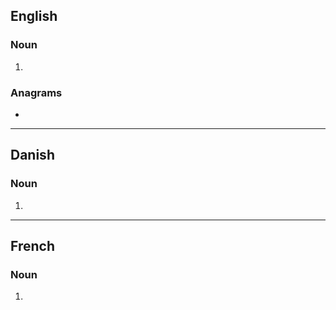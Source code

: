 ==English==

===Noun===
{{head|en|noun form}}

# {{plural of|en|ager}}

===Anagrams===
* {{anagrams|en|a=aegrs|GRASE|Regas|SEGRA|Segar|gaser|gears|rages|regas|sager|sarge|segar}}

----

==Danish==

===Noun===
{{head|da|noun form|g=c}}

# {{inflection of|da|ager||indef|gen|s}}

----

==French==

===Noun===
{{head|fr|noun plural form|g=m}}

# {{plural of|fr|ager}}